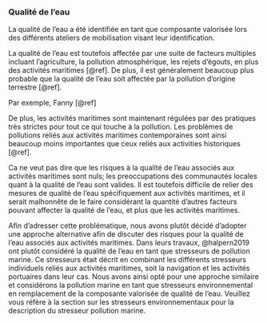 ### Qualité de l'eau

La qualité de l’eau a été identifiée en tant que composante valorisée lors des différents ateliers de mobilisation visant leur identification.

La qualité de l’eau est toutefois affectée par une suite de facteurs multiples incluant l’agriculture, la pollution atmosphérique, les rejets d’égouts, en plus des activités maritimes [@ref]. De plus, il est généralement beaucoup plus probable que la qualité de l’eau soit affectée par la pollution d’origine terrestre [@ref].

Par exemple, Fanny [@ref]

De plus, les activités maritimes sont maintenant régulées par des pratiques très strictes pour tout ce qui touche à la pollution. Les problèmes de pollutions reliés aux activités maritimes contemporaines sont ainsi beaucoup moins importantes que ceux reliés aux activities historiques [@ref].



Ca ne veut pas dire que les risques à la qualité de l’eau associés aux activités maritimes sont nuls; les preoccupations des communautés locales quant à la qualité de l’eau sont valides. Il est toutefois difficile de relier des mesures de qualité de l’eau spécifiquement aux activités maritimes, et il serait malhonnête de le faire considérant la quantité d’autres facteurs pouvant affecter la qualité de l’eau, et plus que les activités maritimes.


Afin d’adresser cette problématique, nous avons plutôt décidé d’adopter une approche alternative afin de discuter des risques pour la qualité de l’eau associés aux activités maritimes. Dans leurs travaux, @halpern2019 ont plutôt considéré la qualité de l’eau en tant que stresseurs de pollution marine. Ce stresseurs était décrit en combinant les différents stresseurs individuels reliés aux activités maritimes, soit la navigation et les activités portuaires dans leur cas. Nous avons ainsi opté pour une approche similaire et considérons la pollution marine en tant que stresseurs environnemental en remplacement de la composante valorisée de qualité de l’eau. Veuillez vous réfère à la section sur les stresseurs environnementaux pour la description du stresseur pollution marine.

<br/>
